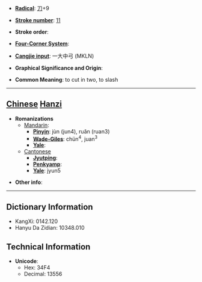 * '''[[Wiktionary:Chinese radical index| Radical]]''': [[Wiktionary:Chinese radical index 刀|刀]]+9

* '''[[Wiktionary:Chinese total strokes index|Stroke number]]''': [[Wiktionary:Chinese total strokes index 11|11]]

* '''Stroke order''': 

* '''[[Wiktionary:Chinese four corner index|Four-Corner System]]''': 

* '''[[Wiktionary:Chinese Cangjie index|Cangjie input]]''': 一大中弓 (MKLN)

* '''Graphical Significance and Origin''': 

* '''Common Meaning''': to cut in two, to slash

----

== [[Chinese]] [[Hanzi]] ==

* '''Romanizations'''
** [[Mandarin]]:
*** '''[[Pinyin]]''': jùn (jun4), ruǎn (ruan3)
*** '''[[Wade-Giles]]''': chün<sup>4</sup>, juan<sup>3</sup>
*** '''[[Yale]]''': 
**[[Cantonese]]
***'''[[Jyutping]]''':
***'''[[Penkyamp]]''': 
***'''[[Yale]]''': jyun5

* '''Other info''': 

----

== Dictionary Information ==

* KangXi: 0142.120
* Hanyu Da Zidian: 10348.010

== Technical Information ==

* '''Unicode''':
** Hex: 34F4
** Decimal: 13556